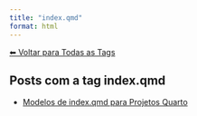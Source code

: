 ```yaml
---
title: "index.qmd"
format: html
---
```


[⬅ Voltar para Todas as Tags](../tags.qmd)

## Posts com a tag **index.qmd**

- [Modelos de index.qmd para Projetos Quarto](/posts/programacao/modelos-index-quarto.html)
